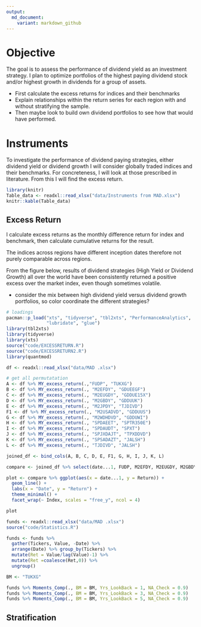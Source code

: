 ```yaml
---
output:
  md_document:
    variant: markdown_github
---
```


# Objective

The goal is to assess the performance of dividend yield as an investment strategy. I plan to optimize portfolios of the highest paying dividend stock and/or highest growth in dividends for a group of assets.

- First calculate the excess returns for indices and their benchmarks
- Explain relationships within the return series for each region with and without stratifying the sample. 
- Then maybe look to build own dividend portfolios to see how that would have performed.

# Instruments 

To investigate the performance of dividend paying strategies, either dividend yield or dividend growth I will consider globally traded indices and their benchmarks. For concreteness, I will look at those prescribed in literature. From this I will find the excess return. 

```r
library(knitr)
Table_data <- readxl::read_xlsx("data/Instruments from MAD.xlsx")
knitr::kable(Table_data) 
```

##  Excess Return

I calculate excess returns as the monthly difference return for index and benchmark, then calculate cumulative returns for the result. 

The indices across regions have different inception dates therefore not purely comparable across regions. 

From the figure below, results of dividend strategies (High Yield or Dividend Growth) all over the world have been consistently returned  a positive excess over the market index, even though sometimes volatile.  

- consider the mix between high dividend yield versus dividend growth portfolios, so color coordinate the different strategies?

```r
# loadings 
pacman::p_load("xts", "tidyverse", "tbl2xts", "PerformanceAnalytics", 
               "lubridate", "glue")
library(tbl2xts)
library(tidyverse)
library(xts)
source("code/EXCESSRETURN.R")
source("code/EXCESSRETURN2.R")
library(quantmod)

df <- readxl::read_xlsx("data/MAD .xlsx") 

# get all permutatation 
A <- df %>% MY_excess_return(.,"FUDP", "TUKXG") 
B <- df %>% MY_excess_return(., "M2EFDY", "GDUEEGF") 
C <- df %>% MY_excess_return(., "M2EUGDY", "GDDUE15X") 
D <- df %>% MY_excess_return(., "M2GBDY", "GDDUUK") 
E <- df %>% MY_excess_return(., "M2JPDY", "TJDIVD") 
F1 <- df %>% MY_excess_return(., "M2USADVD", "GDDUUS") 
G <- df %>% MY_excess_return(., "M2WDHDVD", "GDDUWI") 
H <- df %>% MY_excess_return(., "SPDAEET", "SPTR350E") 
I <- df %>% MY_excess_return(., "SPDAUDT", "SPXT") 
J <- df %>% MY_excess_return(., "SPJXDAJT", "TPXDDVD") 
K <- df %>% MY_excess_return(., "SPSADAZT", "JALSH") 
L <- df %>% MY_excess_return(., "TJDIVD", "JALSH")

joined_df <- bind_cols(A, B, C, D, E, F1, G, H, I, J, K, L) 

compare <- joined_df %>% select(date...1, FUDP, M2EFDY, M2EUGDY, M2GBDY, M2JPDY, M2USADVD, M2WDHDVD, SPDAEET, SPDAUDT, SPJXDAJT, SPSADAZT, TJDIVD) %>% gather(Index , Return , -date...1)

plot <- compare %>% ggplot(aes(x = date...1, y = Return)) +
  geom_line() +
  labs(x = "Date", y = "Return") +
  theme_minimal() +
  facet_wrap(~ Index, scales = "free_y", ncol = 4)

plot
```
```r
funds <- readxl::read_xlsx("data/MAD .xlsx")
source("code/Statistics.R")

funds <- funds %>% 
  gather(Tickers, Value, -Date) %>% 
  arrange(Date) %>% group_by(Tickers) %>%
  mutate(Ret = Value/lag(Value)-1) %>% 
  mutate(Ret =coalesce(Ret,0)) %>% 
  ungroup()

BM <- "TUKXG"

funds %>% Moments_Comp(., BM = BM, Yrs_LookBack = 1, NA_Check = 0.9)
funds %>% Moments_Comp(., BM = BM, Yrs_LookBack = 3, NA_Check = 0.9)
funds %>% Moments_Comp(., BM = BM, Yrs_LookBack = 5, NA_Check = 0.9)

```


## Stratification 


```r

```


